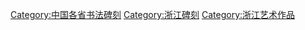 [[Category:中国各省书法碑刻|Category:中国各省书法碑刻]]
[[Category:浙江碑刻|Category:浙江碑刻]]
[[Category:浙江艺术作品|Category:浙江艺术作品]]